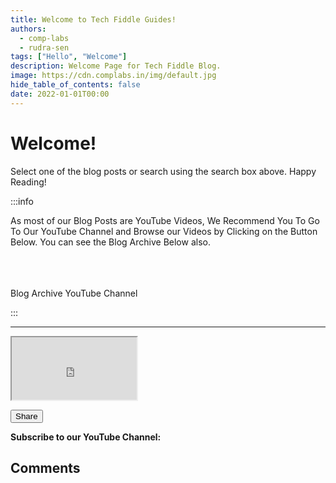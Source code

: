 ```yaml
---
title: Welcome to Tech Fiddle Guides!
authors:
  - comp-labs
  - rudra-sen
tags: ["Hello", "Welcome"]
description: Welcome Page for Tech Fiddle Blog.
image: https://cdn.complabs.in/img/default.jpg
hide_table_of_contents: false
date: 2022-01-01T00:00
---
```


# Welcome!

Select one of the blog posts or search using the search box above. Happy Reading!

:::info

As most of our Blog Posts are YouTube Videos, We Recommend You To Go To Our YouTube Channel and Browse our Videos by Clicking on the Button Below. You can see the Blog Archive Below also.<br></br><br></br>

<div className="button-group button-group--block">
  <Link className="button button--primary" to="/blog/archive">
    <i class="fa-solid fa-box-archive"></i> Blog Archive
  </Link>
  <Link
    className="button button--primary"
    to="https://www.youtube.com/channel/UCL6pKeSCbJkPohM2PUZbqQA"
  >
    <i class="fa-brands fa-youtube"></i> YouTube Channel
  </Link>
</div>

:::

---

<!-- truncate -->

<iframe
  src="https://cdn.complabs.in/html/sharebtn/index.html"
  title="Share Button"
  height="100"
  width="200"
></iframe>

<NativeShare />

<button id="share-button" class="bg-indigo-500 hover:bg-indigo-700 text-white font-bold py-2 px-4 rounded"><i class="fa-solid fa-share-nodes"></i> Share</button>

**Subscribe to our YouTube Channel:**

<YTSubscribe />

## Comments

<Giscus
  id="comments"
  repo="Comp-Labs/comp-labs-website"
  repoId="R_kgDOGaLmeA"
  category="General"
  categoryId="DIC_kwDOGaLmeM4CBAA6"
  mapping="title"
  term="Comments"
  reactionsEnabled="1"
  emitMetadata="0"
  inputPosition="top"
  theme="preferred_color_scheme"
  lang="en"
  loading="lazy"
/>
